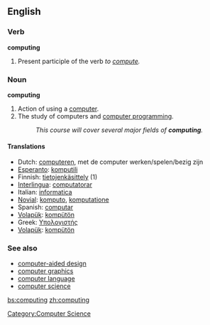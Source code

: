 ==English==

===Verb===
'''computing'''

# Present participle of the verb ''to [[compute]].''

===Noun===
'''computing'''

# Action of using a [[computer]].
# The study of computers and [[computer programming]].
#:''This course will cover several major fields of '''computing'''.''

====Translations====
{{rfc-trans}}
*Dutch: [[computeren]], met de computer werken/spelen/bezig zijn
*[[Esperanto]]: [[komputili]]
*Finnish: [[tietojenkäsittely]] (1)
*[[Interlingua]]: [[computatorar]]
*Italian: [[informatica]]
*[[Novial]]: [[komputo]], [[komputatione]]
*Spanish: [[computar]]
*[[Volapük]]: [[kompütön]]
*Greek: [[Υπολογιστής]]
*[[Volapük]]: [[kompütön]]

===See also===
*[[computer-aided design]]
*[[computer graphics]]
*[[computer language]]
*[[computer science]]

[[bs:computing]]
[[zh:computing]]
[[Category:Computer Science]]
